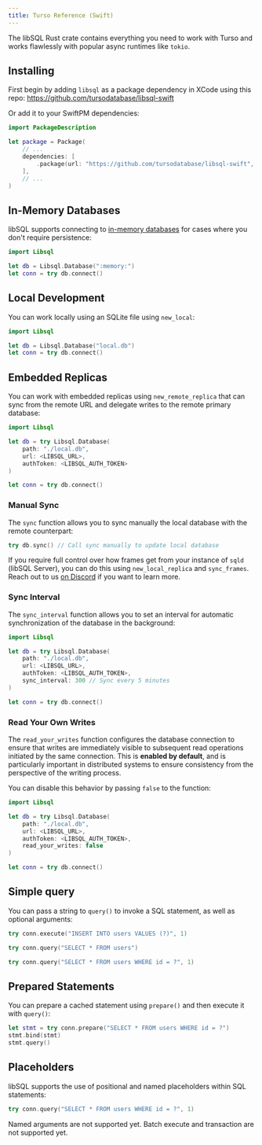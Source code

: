 ```yaml
---
title: Turso Reference (Swift)
---
```


The libSQL Rust crate contains everything you need to work with Turso and works flawlessly with popular async runtimes like `tokio`.

## Installing

First begin by adding `libsql` as a package dependency in XCode using this repo:
<https://github.com/tursodatabase/libsql-swift>

Or add it to your SwiftPM dependencies:

```swift
import PackageDescription

let package = Package(
    // ...
    dependencies: [
        .package(url: "https://github.com/tursodatabase/libsql-swift", from: "0.1.0"),
    ],
    // ...
)
```

## In-Memory Databases

libSQL supports connecting to [in-memory databases](https://www.sqlite.org/inmemorydb.html) for cases where you don't require persistence:

```swift
import Libsql

let db = Libsql.Database(":memory:")
let conn = try db.connect()
```

## Local Development

You can work locally using an SQLite file using `new_local`:

```swift
import Libsql

let db = Libsql.Database("local.db")
let conn = try db.connect()
```

## Embedded Replicas

You can work with embedded replicas using `new_remote_replica` that can sync from the remote URL and delegate writes to the remote primary database:

```swift
import Libsql

let db = try Libsql.Database(
    path: "./local.db",
    url: <LIBSQL_URL>,
    authToken: <LIBSQL_AUTH_TOKEN>
)

let conn = try db.connect()
```

### Manual Sync

The `sync` function allows you to sync manually the local database with the remote counterpart:

```swift
try db.sync() // Call sync manually to update local database
```

<Info>

If you require full control over how frames get from your instance of `sqld`
(libSQL Server), you can do this using `new_local_replica` and `sync_frames`.
Reach out to us [on Discord](https://discord.gg/turso) if you want to learn
more.

</Info>

### Sync Interval

The `sync_interval` function allows you to set an interval for automatic
synchronization of the database in the background:

```swift
import Libsql

let db = try Libsql.Database(
    path: "./local.db",
    url: <LIBSQL_URL>,
    authToken: <LIBSQL_AUTH_TOKEN>,
    sync_interval: 300 // Sync every 5 minutes
)

let conn = try db.connect()
```

### Read Your Own Writes

The `read_your_writes` function configures the database connection to ensure
that writes are immediately visible to subsequent read operations initiated by
the same connection. This is **enabled by default**, and is particularly
important in distributed systems to ensure consistency from the perspective of
the writing process.

You can disable this behavior by passing `false` to the function:

```swift
import Libsql

let db = try Libsql.Database(
    path: "./local.db",
    url: <LIBSQL_URL>,
    authToken: <LIBSQL_AUTH_TOKEN>,
    read_your_writes: false
)

let conn = try db.connect()
```

## Simple query

You can pass a string to `query()` to invoke a SQL statement, as well as
optional arguments:

<CodeGroup>

```swift Execute
try conn.execute("INSERT INTO users VALUES (?)", 1)
```

```swift Query
try conn.query("SELECT * FROM users")
```

```swift Arguments
try conn.query("SELECT * FROM users WHERE id = ?", 1)
```

</CodeGroup>

## Prepared Statements

You can prepare a cached statement using `prepare()` and then execute it with `query()`:

```swift
let stmt = try conn.prepare("SELECT * FROM users WHERE id = ?")
stmt.bind(stmt)
stmt.query()
```

## Placeholders

libSQL supports the use of positional and named placeholders within SQL statements:

```swift Positional
try conn.query("SELECT * FROM users WHERE id = ?", 1)
```

<Note>
Named arguments are not supported yet.
</Note>

<Note>
Batch execute and transaction are not supported yet.
</Note>
